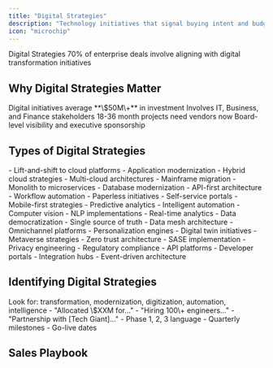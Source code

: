 ```yaml
---
title: "Digital Strategies"
description: "Technology initiatives that signal buying intent and budget"
icon: "microchip"
---
```


<Hero>
  <HeroTitle>Digital Strategies</HeroTitle>

  <HeroDescription>
    70% of enterprise deals involve aligning with digital transformation initiatives
  </HeroDescription>
</Hero>

## Why Digital Strategies Matter

<CardGroup cols={2}>
  <Card title="Budget Indicator" icon="money-check-dollar" color="#10b981">
    Digital initiatives average **\$50M\+** in investment
  </Card>
  <Card title="Multiple Buyers" icon="users" color="#10b981">
    Involves IT, Business, and Finance stakeholders
  </Card>
  <Card title="Long Cycles" icon="calendar-lines" color="#10b981">
    18-36 month projects need vendors now
  </Card>
  <Card title="Strategic Priority" icon="star" color="#10b981">
    Board-level visibility and executive sponsorship
  </Card>
</CardGroup>

## Types of Digital Strategies

<Tabs>
  <Tab title="🔄 Transformation">
    <AccordionGroup>
      <Accordion title="Cloud Migration">
        - Lift-and-shift to cloud platforms
        - Application modernization
        - Hybrid cloud strategies
        - Multi-cloud architectures
      </Accordion>
      <Accordion title="Legacy Modernization">
        - Mainframe migration
        - Monolith to microservices
        - Database modernization
        - API-first architecture
      </Accordion>
      <Accordion title="Process Digitization">
        - Workflow automation
        - Paperless initiatives
        - Self-service portals
        - Mobile-first strategies
      </Accordion>
    </AccordionGroup>
  </Tab>
  <Tab title="💡 Innovation">
    <AccordionGroup>
      <Accordion title="AI/ML Adoption">
        - Predictive analytics
        - Intelligent automation
        - Computer vision
        - NLP implementations
      </Accordion>
      <Accordion title="Data Initiatives">
        - Real-time analytics
        - Data democratization
        - Single source of truth
        - Data mesh architecture
      </Accordion>
      <Accordion title="Customer Experience">
        - Omnichannel platforms
        - Personalization engines
        - Digital twin initiatives
        - Metaverse strategies
      </Accordion>
    </AccordionGroup>
  </Tab>
  <Tab title="🛡️ Foundation">
    <AccordionGroup>
      <Accordion title="Security & Compliance">
        - Zero trust architecture
        - SASE implementation
        - Privacy engineering
        - Regulatory compliance
      </Accordion>
      <Accordion title="Platform Building">
        - API platforms
        - Developer portals
        - Integration hubs
        - Event-driven architecture
      </Accordion>
    </AccordionGroup>
  </Tab>
</Tabs>

## Identifying Digital Strategies

<Steps>
  <Step title="Keywords to Find">
    Look for: transformation, modernization, digitization, automation, intelligence
  </Step>
  <Step title="Investment Signals">
    - "Allocated \$XXM for..."
    - "Hiring 100\+ engineers..."
    - "Partnership with [Tech Giant]..."
  </Step>
  <Step title="Timeline Indicators">
    - Phase 1, 2, 3 language
    - Quarterly milestones
    - Go-live dates
  </Step>
</Steps>

## Sales Playbook